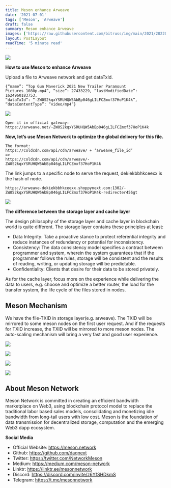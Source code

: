```yaml
---
title: Meson enhance Arweave
date: '2021-07-01'
tags: ['Meson', 'Arweave']
draft: false
summary: Meson enhance Arweave
images: ['https://raw.githubusercontent.com/bitruss/img/main/2021/202205271428715.png']
layout: PostLayout
readTime: '5 minute read'
---
```


![](https://raw.githubusercontent.com/bitruss/img/main/2021/202205271428715.png)

**How to use Meson to enhance Arweave**

Upload a file to Arweave network and get dataTxId.

```
{“name”: “Top Gun Maverick 2021 New Trailer Paramount Pictures_1080p.mp4”, “size”: 27433229, “lastModifiedDate”: 1624960183753,
“dataTxId”: “-ZW0S2kqxYSRUHQW5AbBp046gLILFCZmxf37HoP1K4k”, “dataContentType”: “video/mp4”}
```

![](https://raw.githubusercontent.com/bitruss/img/main/2021/202205271428159.png)

```
Open it in official gateway:
https://arweave.net/-ZW0S2kqxYSRUHQW5AbBp046gLILFCZmxf37HoP1K4k
```

**Now, let’s use Meson Network to optimize the global delivery for this file.**

```
The format:
https://coldcdn.com/api/cdn/arweave/ + ‘arweave_file_id’
=>
https://coldcdn.com/api/cdn/arweave/-ZW0S2kqxYSRUHQW5AbBp046gLILFCZmxf37HoP1K4k
```

The link jumps to a specific node to serve the request, dekiekbbhkceexx is the hash of node.

```
https://arweave-dekiekbbhkceexx.shoppynext.com:1302/-ZW0S2kqxYSRUHQW5AbBp046gLILFCZmxf37HoP1K4k-redirecter456gt
```

![](https://raw.githubusercontent.com/bitruss/img/main/2021/202205271430139.png)

**The difference between the storage layer and cache layer**

The design philosophy of the storage layer and cache layer in blockchain world is quite different. The storage layer contains these principles at least:

- Data Integrity: Take a proactive stance to protect referential integrity and reduce instances of redundancy or potential for inconsistency.
- Consistency: The data consistency model specifies a contract between programmer and system, wherein the system guarantees that if the programmer follows the rules, storage will be consistent and the results of reading, writing, or updating storage will be predictable.
- Confidentiality: Clients that desire for their data to be stored privately.

As for the cache layer, focus more on the experience while delivering the data to users, e.g. choose and optimize a better router, the load for the transfer system, the life cycle of the files stored in nodes.

## Meson Mechanism

We have the file-TXID in storage layer(e.g. arweave). The TXID will be mirrored to some meson nodes on the first user request. And if the requests for TXID increase, the TXID will be mirrored to more meson nodes. The auto-scaling mechanism will bring a very fast and good user experience.

![](https://raw.githubusercontent.com/bitruss/img/main/2021/202205271431356.png)

![](https://raw.githubusercontent.com/bitruss/img/main/2021/202205271431058.png)

![](https://raw.githubusercontent.com/bitruss/img/main/2021/202205271432888.png)

![](https://raw.githubusercontent.com/bitruss/img/main/2021/202205271432001.png)

## About Meson Network

Meson Network is committed in creating an efficient bandwidth marketplace on Web3, using blockchain protocol model to replace the traditional labor based sales models, consolidating and monetizing idle bandwidth from long-tail users with low cost. Meson is the foundation of data transmission for decentralized storage, computation and the emerging Web3 dapp ecosystem.

**Social Media**

- Official Website: https://meson.network
- Github: https://github.com/daqnext
- Twitter: https://twitter.com/NetworkMeson
- Medium: https://medium.com/meson-network
- Linktr: https://linktr.ee/mesonnetwork
- Discord: https://discord.com/invite/z6YfSHDkmS
- Telegram: https://t.me/mesonnetwork
